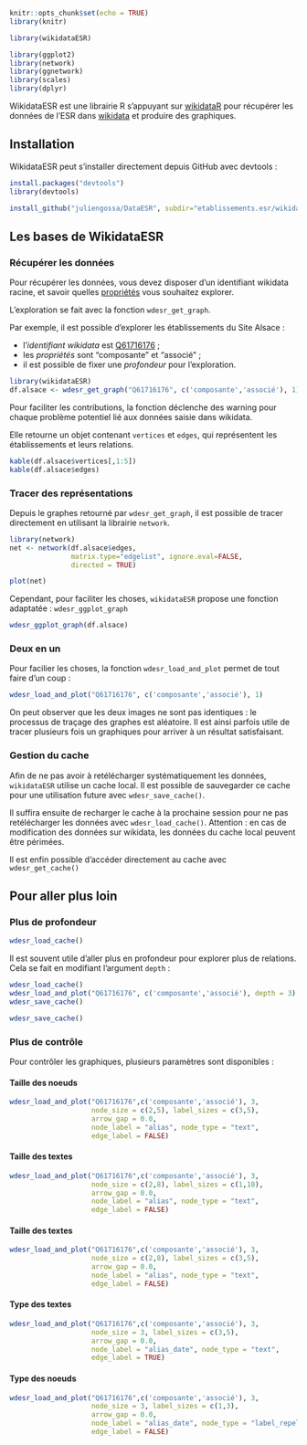 

```r
knitr::opts_chunk$set(echo = TRUE)
library(knitr)

library(wikidataESR)

library(ggplot2)
library(network)
library(ggnetwork)
library(scales)
library(dplyr)
```

WikidataESR est une librairie R s'appuyant sur [wikidataR](https://cran.r-project.org/web/packages/WikidataR/index.html) pour récupérer les données de l'ESR dans [wikidata](https://www.wikidata.org) et produire des graphiques.

## Installation 

WikidataESR peut s'installer directement depuis GitHub avec devtools :

```r
install.packages("devtools")
library(devtools)

install_github("juliengossa/DataESR", subdir="etablissements.esr/wikidataESR")
```

## Les bases de WikidataESR

### Récupérer les données

Pour récupérer les données, vous devez disposer d'un identifiant wikidata racine, et savoir quelles [propriétés](https://github.com/juliengossa/DataESR/tree/master/etablissements.esr#liste-proprietes) vous souhaitez explorer.

L'exploration se fait avec la fonction `wdesr_get_graph`.

Par exemple, il est possible d'explorer les établissements du Site Alsace :

- l'_identifiant wikidata_ est [Q61716176](https://www.wikidata.org/wiki/Q61716176) ;
- les _propriétés_ sont "composante" et "associé" ;
- il est possible de fixer une _profondeur_ pour l'exploration.


```r
library(wikidataESR)
df.alsace <- wdesr_get_graph("Q61716176", c('composante','associé'), 1)
```

Pour faciliter les contributions, la fonction déclenche des warning pour chaque problème potentiel lié aux données saisie dans wikidata. 

Elle retourne un objet contenant `vertices` et `edges`, qui représentent les établissements et leurs relations.

```r
kable(df.alsace$vertices[,1:5])
kable(df.alsace$edges)
```

### Tracer des représentations

Depuis le graphes retourné par `wdesr_get_graph`, il est possible de tracer directement en utilisant la librairie `network`.

```r
library(network)
net <- network(df.alsace$edges,
               matrix.type="edgelist", ignore.eval=FALSE,
               directed = TRUE)

plot(net)
```

Cependant, pour faciliter les choses, `wikidataESR` propose une fonction adaptatée : `wdesr_ggplot_graph`

```r
wdesr_ggplot_graph(df.alsace)
```

### Deux en un

Pour facilier les choses, la fonction `wdesr_load_and_plot` permet de tout faire d'un coup :

```r
wdesr_load_and_plot("Q61716176", c('composante','associé'), 1)
```

On peut observer que les deux images ne sont pas identiques : le processus de traçage des graphes est aléatoire. Il est ainsi parfois utile de tracer plusieurs fois un graphiques pour arriver à un résultat satisfaisant.

### Gestion du cache

Afin de ne pas avoir à retélécharger systématiquement les données, `wikidataESR` utilise un cache local. Il est possible de sauvegarder ce cache pour une utilisation future avec `wdesr_save_cache()`.

Il suffira ensuite de recharger le cache à la prochaine session pour ne pas retélécharger les données avec `wdesr_load_cache()`. Attention : en cas de modification des données sur wikidata, les données du cache local peuvent être périmées.

Il est enfin possible d'accéder directement au cache avec `wdesr_get_cache()`


## Pour aller plus loin

### Plus de profondeur 

```r
wdesr_load_cache()
```

Il est souvent utile d'aller plus en profondeur pour explorer plus de relations. Cela se fait en modifiant l'argument `depth` :

```r
wdesr_load_cache()
wdesr_load_and_plot("Q61716176", c('composante','associé'), depth = 3)
wdesr_save_cache()
```

```r
wdesr_save_cache()
```


### Plus de contrôle 

Pour contrôler les graphiques, plusieurs paramètres sont disponibles :

#### Taille des noeuds 

```r
wdesr_load_and_plot("Q61716176",c('composante','associé'), 3,
                    node_size = c(2,5), label_sizes = c(3,5), 
                    arrow_gap = 0.0,
                    node_label = "alias", node_type = "text",
                    edge_label = FALSE)
```

#### Taille des textes

```r
wdesr_load_and_plot("Q61716176",c('composante','associé'), 3,
                    node_size = c(2,8), label_sizes = c(1,10), 
                    arrow_gap = 0.0,
                    node_label = "alias", node_type = "text",
                    edge_label = FALSE)
```

#### Taille des textes

```r
wdesr_load_and_plot("Q61716176",c('composante','associé'), 3,
                    node_size = c(2,8), label_sizes = c(3,5), 
                    arrow_gap = 0.0,
                    node_label = "alias", node_type = "text",
                    edge_label = FALSE)
```

#### Type des textes

```r
wdesr_load_and_plot("Q61716176",c('composante','associé'), 3,
                    node_size = 3, label_sizes = c(3,5), 
                    arrow_gap = 0.0,
                    node_label = "alias_date", node_type = "text",
                    edge_label = TRUE)
```

#### Type des noeuds

```r
wdesr_load_and_plot("Q61716176",c('composante','associé'), 3,
                    node_size = 3, label_sizes = c(1,3), 
                    arrow_gap = 0.0,
                    node_label = "alias_date", node_type = "label_repel",
                    edge_label = FALSE)
```

